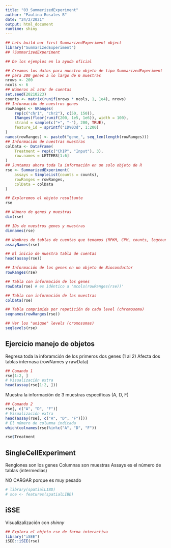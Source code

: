 ```yaml
---
title: "03_SummerizedExperiment"
author: "Paulina Rosales B"
date: "24/2/2021"
output: html_document
runtime: shiny
---
```


```r
## Lets build our first SummarizedExperiment object
library("SummarizedExperiment")
## ?SummarizedExperiment

## De los ejemplos en la ayuda oficial

## Creamos los datos para nuestro objeto de tipo SummarizedExperiment
## para 200 genes a lo largo de 6 muestras
nrows <- 200
ncols <- 6
## Números al azar de cuentas
set.seed(20210223)
counts <- matrix(runif(nrows * ncols, 1, 1e4), nrows)
## Información de nuestros genes
rowRanges <- GRanges(
    rep(c("chr1", "chr2"), c(50, 150)),
    IRanges(floor(runif(200, 1e5, 1e6)), width = 100),
    strand = sample(c("+", "-"), 200, TRUE),
    feature_id = sprintf("ID%03d", 1:200)
)
names(rowRanges) <- paste0("gene_", seq_len(length(rowRanges)))
## Información de nuestras muestras
colData <- DataFrame(
    Treatment = rep(c("ChIP", "Input"), 3),
    row.names = LETTERS[1:6]
)
## Juntamos ahora toda la información en un solo objeto de R
rse <- SummarizedExperiment(
    assays = SimpleList(counts = counts),
    rowRanges = rowRanges,
    colData = colData
)

## Exploremos el objeto resultante
rse
```

```r
## Número de genes y muestras
dim(rse)
```

```r
## IDs de nuestros genes y muestras
dimnames(rse)
```

```r
## Nombres de tablas de cuentas que tenemos (RPKM, CPM, counts, logcounts, etc)
assayNames(rse)

## El inicio de nuestra tabla de cuentas
head(assay(rse))
```

```r
## Información de los genes en un objeto de Bioconductor
rowRanges(rse)
```

```r
## Tabla con información de los genes
rowData(rse) # es idéntico a 'mcols(rowRanges(rse))'
```

```r
## Tabla con información de las muestras
colData(rse)
```

```r
## Tabla comprimida por repetición de cada level (chromosoma)
seqnames(rowRanges(rse))
```

```r
## Ver los "unique" levels (cromosomas)
seqlevels(rse)
```

## Ejercicio manejo de objetos

Regresa toda la inforamción de los primeros dos genes (1 al 2)
Afecta dos tablas internasa (rowNames y rawData)
```r
## Comando 1
rse[1:2, ]
# Visualización extra
head(assay(rse[1:2, ]))
```

Muestra la información de 3 muestras específicas (A, D, F)

```r
## Comando 2
rse[, c("A", "D", "F")]
# Visualización extra
head(assay(rse[, c("A", "D", "F")]))
# El número de columna indicada
which(colnames(rse)%in%c("A", "D", "F"))
```
```r
rse$Treatment
```

## SingleCellExperiment 

Renglones son los genes
Columnas son muestras
Assays es el número de tablas (intermedias)

NO CARGAR porque es muy pesado
```r
# library(spatialLIBD)
# sce <- features(spatialLIBD)
```

## iSSE
Visualizalización con *shinny*

```r
## Explora el objeto rse de forma interactiva
library("iSEE")
iSEE::iSEE(rse)
```

